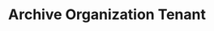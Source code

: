 ---
openapi: firework-v2-openapi post /firework/v2/tenants/{tenant_id}/archive
title: Archive Organization Tenant
---